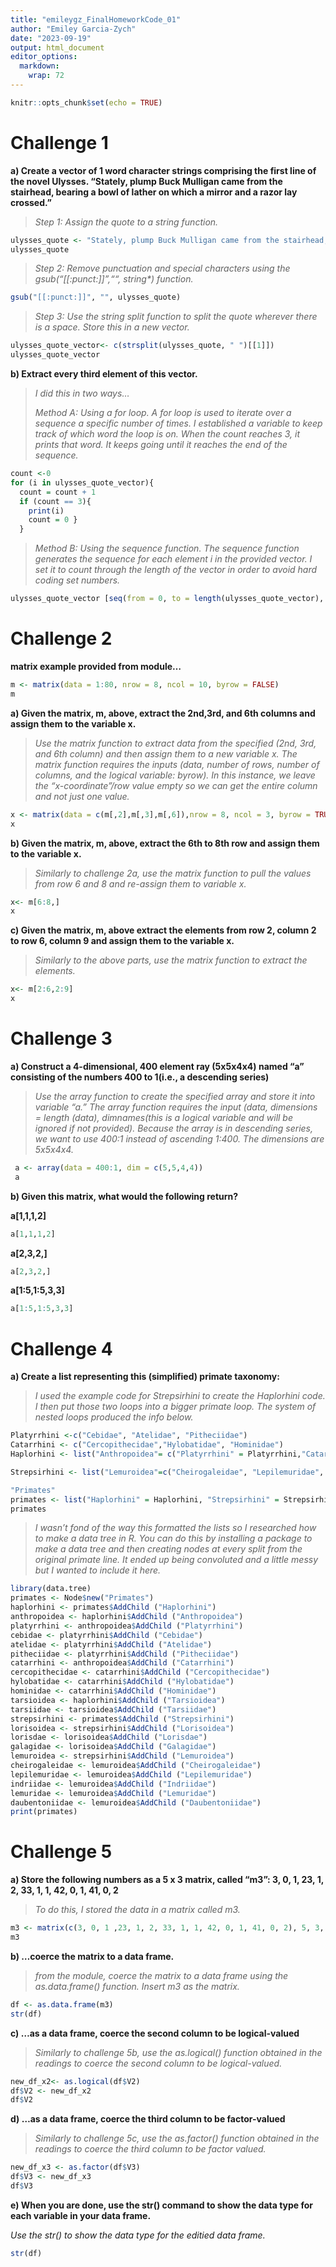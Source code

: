 ```yaml
---
title: "emileygz_FinalHomeworkCode_01"
author: "Emiley Garcia-Zych"
date: "2023-09-19"
output: html_document
editor_options: 
  markdown: 
    wrap: 72
---
```


```r
knitr::opts_chunk$set(echo = TRUE)
```

# Challenge 1

**a) Create a vector of 1 word character strings comprising the first
line of the novel Ulysses. "Stately, plump Buck Mulligan came from the
stairhead, bearing a bowl of lather on which a mirror and a razor lay
crossed."**

> *Step 1: Assign the quote to a string function.*

```r
ulysses_quote <- "Stately, plump Buck Mulligan came from the stairhead, bearing a bowl of lather on which a mirror and a razor lay crossed."
ulysses_quote
```

> *Step 2: Remove punctuation and special characters using the
> gsub("[[:punct:]]","", string\*) function.*

```r
gsub("[[:punct:]]", "", ulysses_quote)
```

> *Step 3: Use the string split function to split the quote wherever
> there is a space. Store this in a new vector.*

```r
ulysses_quote_vector<- c(strsplit(ulysses_quote, " ")[[1]])
ulysses_quote_vector
```

**b) Extract every third element of this vector.**

> *I did this in two ways...*
>
> *Method A: Using a for loop. A for loop is used to iterate over a
> sequence a specific number of times. I established a variable to keep
> track of which word the loop is on. When the count reaches 3, it
> prints that word. It keeps going until it reaches the end of the
> sequence.*

```r
count <-0 
for (i in ulysses_quote_vector){
  count = count + 1 
  if (count == 3){ 
    print(i) 
    count = 0 }
  }
```

> *Method B: Using the sequence function. The sequence function
> generates the sequence for each element i in the provided vector. I
> set it to count through the length of the vector in order to avoid
> hard coding set numbers.*

```r
ulysses_quote_vector [seq(from = 0, to = length(ulysses_quote_vector), by = 3)]
```

# Challenge 2

**matrix example provided from module...**

```r
m <- matrix(data = 1:80, nrow = 8, ncol = 10, byrow = FALSE) 
m
```

**a) Given the matrix, m, above, extract the 2nd,3rd, and 6th columns
and assign them to the variable x.**

> *Use the matrix function to extract data from the specified (2nd, 3rd,
> and 6th column) and then assign them to a new variable x. The matrix
> function requires the inputs (data, number of rows, number of columns,
> and the logical variable: byrow). In this instance, we leave the
> "x-coordinate"/row value empty so we can get the entire column and not
> just one value.*

```r
x <- matrix(data = c(m[,2],m[,3],m[,6]),nrow = 8, ncol = 3, byrow = TRUE) 
x
```

**b) Given the matrix, m, above, extract the 6th to 8th row and assign
them to the variable x.**

> *Similarly to challenge 2a, use the matrix function to pull the values
> from row 6 and 8 and re-assign them to variable x.*

```r
x<- m[6:8,]
x
```

**c) Given the matrix, m, above extract the elements from row 2, column
2 to row 6, column 9 and assign them to the variable x.**

> *Similarly to the above parts, use the matrix function to extract the
> elements.*

```r
x<- m[2:6,2:9]
x
```

# Challenge 3

**a) Construct a 4-dimensional, 400 element ray (5x5x4x4) named "a"
consisting of the numbers 400 to 1(i.e., a descending series)**

> *Use the array function to create the specified array and store it
> into variable "a." The array function requires the input (data,
> dimensions = length (data), dimnames(this is a logical variable and
> will be ignored if not provided). Because the array is in descending
> series, we want to use 400:1 instead of ascending 1:400. The
> dimensions are 5x5x4x4.*

```r
 a <- array(data = 400:1, dim = c(5,5,4,4))
 a
```

**b) Given this matrix, what would the following return?**

**a[1,1,1,2]**

```r
a[1,1,1,2]
```

**a[2,3,2,]**

```r
a[2,3,2,]
```

**a[1:5,1:5,3,3]**

```r
a[1:5,1:5,3,3]
```

# Challenge 4

**a) Create a list representing this (simplified) primate taxonomy:**

> *I used the example code for Strepsirhini to create the Haplorhini
> code. I then put those two loops into a bigger primate loop. The
> system of nested loops produced the info below.*

```r
Platyrrhini <-c("Cebidae", "Atelidae", "Pitheciidae") 
Catarrhini <- c("Cercopithecidae","Hylobatidae", "Hominidae") 
Haplorhini <- list("Anthropoidea"= c("Platyrrhini" = Platyrrhini,"Catarrhini"= Catarrhini),"Tarsioidea" = c("Tarsiidae"))

Strepsirhini <- list("Lemuroidea"=c("Cheirogaleidae", "Lepilemuridae", "Indriidae", "Lemuridae", "Daubentoniidae"),"Lorisoidea" =c("Lorisidae", "Galagidae"))

"Primates" 
primates <- list("Haplorhini" = Haplorhini, "Strepsirhini" = Strepsirhini) 
primates
```

> *I wasn't fond of the way this formatted the lists so I researched how
> to make a data tree in R. You can do this by installing a package to
> make a data tree and then creating nodes at every split from the
> original primate line. It ended up being convoluted and a little messy
> but I wanted to include it here.*

```r
library(data.tree) 
primates <- Node$new("Primates")  
haplorhini <- primates$AddChild ("Haplorhini") 
anthropoidea <- haplorhini$AddChild ("Anthropoidea") 
platyrrhini <- anthropoidea$AddChild ("Platyrrhini") 
cebidae <- platyrrhini$AddChild ("Cebidae")  
atelidae <- platyrrhini$AddChild ("Atelidae") 
pitheciidae <- platyrrhini$AddChild ("Pitheciidae")  
catarrhini <- anthropoidea$AddChild ("Catarrhini") 
cercopithecidae <- catarrhini$AddChild ("Cercopithecidae")  
hylobatidae <- catarrhini$AddChild ("Hylobatidae") 
hominidae <- catarrhini$AddChild ("Hominidae")  
tarsioidea <- haplorhini$AddChild ("Tarsioidea") 
tarsiidae <- tarsioidea$AddChild ("Tarsiidae")  
strepsirhini <- primates$AddChild ("Strepsirhini") 
lorisoidea <- strepsirhini$AddChild ("Lorisoidea")  
lorisdae <- lorisoidea$AddChild ("Lorisdae") 
galagidae <- lorisoidea$AddChild ("Galagidae")  
lemuroidea <- strepsirhini$AddChild ("Lemuroidea") 
cheirogaleidae <- lemuroidea$AddChild ("Cheirogaleidae")  
lepilemuridae <- lemuroidea$AddChild ("Lepilemuridae") 
indriidae <- lemuroidea$AddChild ("Indriidae")  
lemuridae <- lemuroidea$AddChild ("Lemuridae") 
daubentoniidae <- lemuroidea$AddChild ("Daubentoniidae") 
print(primates)

```

# **Challenge 5**

**a) Store the following numbers as a 5 x 3 matrix, called "m3": 3, 0,
1, 23, 1, 2, 33, 1, 1, 42, 0, 1, 41, 0, 2**

> *To do this, I stored the data in a matrix called m3.*

```r
m3 <- matrix(c(3, 0, 1 ,23, 1, 2, 33, 1, 1, 42, 0, 1, 41, 0, 2), 5, 3, byrow=TRUE) 
m3
```

**b) ...coerce the matrix to a data frame.**

> *from the module, coerce the matrix to a data frame using the
> as.data.frame() function. Insert m3 as the matrix.*

```r
df <- as.data.frame(m3) 
str(df)
```

**c) ...as a data frame, coerce the second column to be logical-valued**

> *Similarly to challenge 5b, use the as.logical() function obtained in
> the readings to coerce the second column to be logical-valued.*

```r
new_df_x2<- as.logical(df$V2)
df$V2 <- new_df_x2
df$V2
```

**d) ...as a data frame, coerce the third column to be factor-valued**

> *Similarly to challenge 5c, use the as.factor() function obtained in
> the readings to coerce the third column to be factor valued.*

```r
new_df_x3 <- as.factor(df$V3)
df$V3 <- new_df_x3
df$V3
```

**e) When you are done, use the str() command to show the data type for
each variable in your data frame.**

*Use the str() to show the data type for the editied data frame.*

```r
str(df)
```
